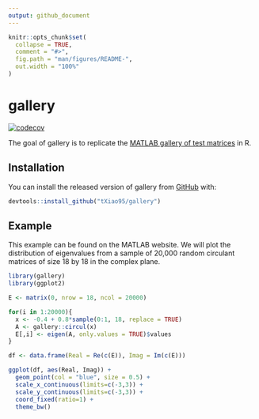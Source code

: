---
output: github_document
---

<!-- README.md is generated from README.Rmd. Please edit that file -->

```{r, include = FALSE}
knitr::opts_chunk$set(
  collapse = TRUE,
  comment = "#>",
  fig.path = "man/figures/README-",
  out.width = "100%"
)
```

# gallery

<!-- badges: start -->
[![codecov](https://codecov.io/gh/tXiao95/gallery/branch/master/graph/badge.svg)](https://codecov.io/gh/tXiao95/gallery)
<!-- badges: end -->

The goal of gallery is to replicate the [MATLAB gallery of test matrices](https://www.mathworks.com/help/matlab/ref/gallery.html) in R.

## Installation

You can install the released version of gallery from [GitHub](https://github.com/tXiao95/gallery) with:

``` r
devtools::install_github("tXiao95/gallery")
```

## Example

This example can be found on the MATLAB website. We will plot the distribution of eigenvalues from a sample of 20,000 random circulant matrices of size 18 by 18 in the complex plane. 

```{r example}
library(gallery)
library(ggplot2)

E <- matrix(0, nrow = 18, ncol = 20000)

for(i in 1:20000){
  x <- -0.4 + 0.8*sample(0:1, 18, replace = TRUE)
  A <- gallery::circul(x)
  E[,i] <- eigen(A, only.values = TRUE)$values
}

df <- data.frame(Real = Re(c(E)), Imag = Im(c(E)))

ggplot(df, aes(Real, Imag)) + 
  geom_point(col = "blue", size = 0.5) + 
  scale_x_continuous(limits=c(-3,3)) +
  scale_y_continuous(limits=c(-3,3)) + 
  coord_fixed(ratio=1) + 
  theme_bw()
```
